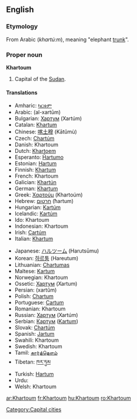 ==English==
{{wikipedia}}

===Etymology===
From Arabic {{ARchar|[[خرطوم]]}} (''khartú:m''), meaning "elephant [[trunk]]".

===Proper noun===
'''Khartoum'''

# Capital of the [[Sudan]].

====Translations====
{{top}}
*Amharic: [[ካርቱም]]
*Arabic: {{ARchar|[[خرطوم|الخرطوم]]}} (al-xartūm) {{m}}
*Bulgarian: [[Хартум]] (Xartúm) {{m}}
*Catalan: [[Khartum]] {{m}}
*Chinese: [[喀土穆]] (Kātǔmù)
*Czech: [[Chartúm]] {{m}}
*Danish: Khartoum
*Dutch: [[Khartoem]]
*Esperanto: [[Ĥartumo]]
*Estonian: [[Hartum]]
*Finnish: [[Khartum]]
*French: Khartoum {{m}}
*Galician: [[Khartún]] {{m}}
*German: [[Khartum]]
*Greek: [[Χαρτούμ]] (Khartoúm)
*Hebrew: [[חרטום]] (ħartum)
*Hungarian: [[Kartúm]]
*Icelandic: [[Kartúm]]
*Ido: Khartoum
*Indonesian: Khartoum
*Irish: [[Cartúm]]
*Italian: [[Khartum]]
{{mid}}
*Japanese: [[ハルツーム]] (Harutsūmu)
*Korean: [[하르툼]] (Hareutum)
*Lithuanian: [[Chartumas]]
*Maltese: [[Kartum]] {{m}}
*Norwegian: Khartoum
*Ossetic: [[Хартум]] (Xartum)
*Persian: {{FAchar|[[خارطوم]]}} (xartûm)
*Polish: [[Chartum]] {{m}}
*Portuguese: [[Cartum]] {{m}}
*Romanian: Khartoum
*Russian: [[Хартум]] (Xartúm) {{m}}
*Serbian: [[Картум]] ([[Kartum]]) {{m}}
*Slovak: [[Chartúm]] {{m}}
*Spanish: [[Jartum]] {{m}}
*Swahili: Khartoum
*Swedish: Khartoum
*Tamil: [[கார்த்தௌம்]]
*Tibetan: [[ཁར་ཏུམ]]
*Turkish: [[Hartum]]
*Urdu: {{URchar|[[خرطوم]]}}
*Welsh: Khartoum
{{bottom}}

[[Category:Capital cities]]

[[ar:Khartoum]]
[[fr:Khartoum]]
[[hu:Khartoum]]
[[ro:Khartoum]]